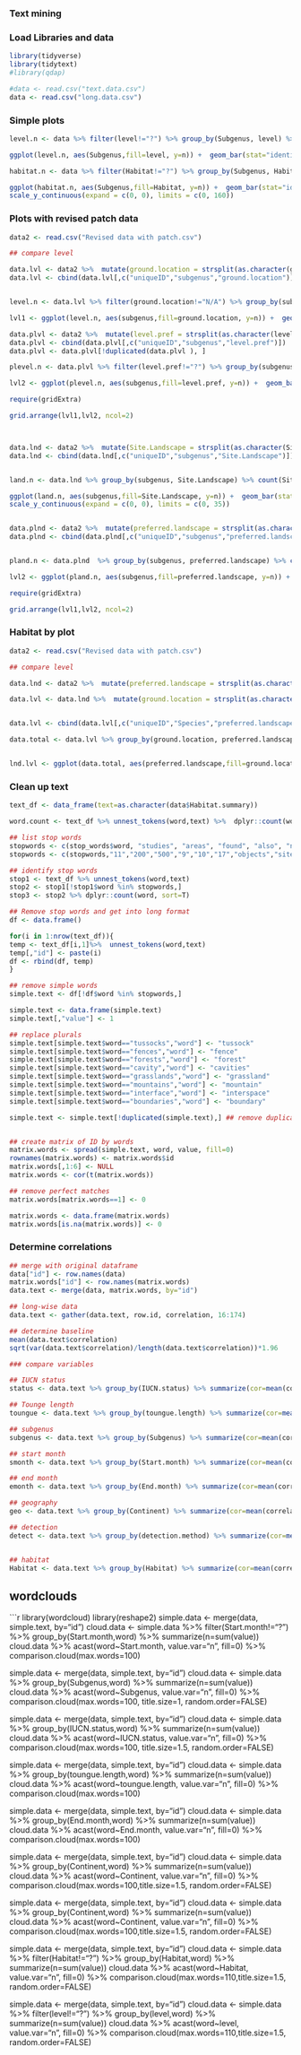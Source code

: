 


### Text mining



### Load Libraries and data
```r

library(tidyverse)
library(tidytext)
#library(qdap)

#data <- read.csv("text.data.csv")
data <- read.csv("long.data.csv")
```


### Simple plots
```r
level.n <- data %>% filter(level!="?") %>% group_by(Subgenus, level) %>% count(level)

ggplot(level.n, aes(Subgenus,fill=level, y=n)) +  geom_bar(stat="identity", color="black")+scale_fill_manual(values=c("#FF9912","#BDB76B","#65909A")) +theme_bw() +coord_flip() +theme(panel.grid.major = element_blank(), panel.grid.minor = element_blank()) + ylab("count")+ scale_y_continuous(expand = c(0, 0), limits = c(0, 160)) 

habitat.n <- data %>% filter(Habitat!="?") %>% group_by(Subgenus, Habitat) %>% count(Habitat)

ggplot(habitat.n, aes(Subgenus,fill=Habitat, y=n)) +  geom_bar(stat="identity", color="black") +scale_fill_manual(values=c("#BDB76B","#65909A","#FF9912","#A68064","#48426C","#B7C3D0")) +theme_bw() +coord_flip() +theme(panel.grid.major = element_blank(), panel.grid.minor = element_blank()) + ylab("count")+ 
scale_y_continuous(expand = c(0, 0), limits = c(0, 160)) 
```
### Plots with revised patch data
```r
data2 <- read.csv("Revised data with patch.csv")

## compare level

data.lvl <- data2 %>%  mutate(ground.location = strsplit(as.character(ground.location), " and ")) %>% unnest(ground.location)
data.lvl <- cbind(data.lvl[,c("uniqueID","subgenus","ground.location")])


level.n <- data.lvl %>% filter(ground.location!="N/A") %>% group_by(subgenus, ground.location) %>% count(ground.location)

lvl1 <- ggplot(level.n, aes(subgenus,fill=ground.location, y=n)) +  geom_bar(stat="identity", color="black")+scale_fill_manual(values=c("#FF9912","#BDB76B","#65909A")) +theme_bw() +coord_flip() +theme(panel.grid.major = element_blank(), panel.grid.minor = element_blank()) + ylab("count")+ scale_y_continuous(expand = c(0, 0), limits = c(0, 30))  +theme(legend.title=element_blank())+ theme(axis.text=element_text(colour="black", size=14),text=element_text(colour="black", size=14)) + xlab("")

data.plvl <- data2 %>%  mutate(level.pref = strsplit(as.character(level.pref), " and ")) %>% unnest(level.pref)
data.plvl <- cbind(data.plvl[,c("uniqueID","subgenus","level.pref")])
data.plvl <- data.plvl[!duplicated(data.plvl ), ]

plevel.n <- data.plvl %>% filter(level.pref!="?") %>% group_by(subgenus, level.pref) %>% count(level.pref)

lvl2 <- ggplot(plevel.n, aes(subgenus,fill=level.pref, y=n)) +  geom_bar(stat="identity", color="black")+scale_fill_manual(values=c("#FF9912","#BDB76B","#65909A")) +theme_bw() +coord_flip() +theme(panel.grid.major = element_blank(), panel.grid.minor = element_blank()) + ylab("count")+ scale_y_continuous(expand = c(0, 0), limits = c(0, 30)) 

require(gridExtra)

grid.arrange(lvl1,lvl2, ncol=2)



data.lnd <- data2 %>%  mutate(Site.Landscape = strsplit(as.character(Site.Landscape), " and ")) %>% unnest(Site.Landscape)
data.lnd <- cbind(data.lnd[,c("uniqueID","subgenus","Site.Landscape")])


land.n <- data.lnd %>% group_by(subgenus, Site.Landscape) %>% count(Site.Landscape)

ggplot(land.n, aes(subgenus,fill=Site.Landscape, y=n)) +  geom_bar(stat="identity", color="black") +scale_fill_manual(values=c("#BDB76B","#65909A","#FF9912","#A68064","#48426C","#B7C3D0","Grey50","Grey80")) +theme_bw() +coord_flip() +theme(panel.grid.major = element_blank(), panel.grid.minor = element_blank()) + ylab("count")+ 
scale_y_continuous(expand = c(0, 0), limits = c(0, 35)) 


data.plnd <- data2 %>%  mutate(preferred.landscape = strsplit(as.character(preferred.landscape), " and ")) %>% unnest(preferred.landscape)
data.plnd <- cbind(data.plnd[,c("uniqueID","subgenus","preferred.landscape")])


pland.n <- data.plnd  %>% group_by(subgenus, preferred.landscape) %>% count(preferred.landscape)

lvl2 <- ggplot(pland.n, aes(subgenus,fill=preferred.landscape, y=n)) +  geom_bar(stat="identity", color="black")+scale_fill_manual(values=c("#BDB76B","#65909A","#FBEC5D","#A68064","#48426C","#B7C3D0","#CD7054"	,"#4E78A0","Grey65"))+theme_bw() +coord_flip() +theme(panel.grid.major = element_blank(), panel.grid.minor = element_blank()) + ylab("count")+ scale_y_continuous(expand = c(0, 0), limits = c(0, 45)) +theme(legend.title=element_blank())+ theme(axis.text=element_text(colour="black", size=14),text=element_text(colour="black", size=14)) + xlab("")

require(gridExtra)

grid.arrange(lvl1,lvl2, ncol=2)


```

### Habitat by plot
```r
data2 <- read.csv("Revised data with patch.csv")

## compare level

data.lnd <- data2 %>%  mutate(preferred.landscape = strsplit(as.character(preferred.landscape), " and ")) %>% unnest(preferred.landscape)

data.lvl <- data.lnd %>%  mutate(ground.location = strsplit(as.character(ground.location), " and ")) %>% unnest(ground.location) %>% filter(ground.location!="N/A")


data.lvl <- cbind(data.lvl[,c("uniqueID","Species","preferred.landscape","ground.location")])

data.total <- data.lvl %>% group_by(ground.location, preferred.landscape) %>% count(preferred.landscape)


lnd.lvl <- ggplot(data.total, aes(preferred.landscape,fill=ground.location, y=n)) +  geom_bar(stat="identity", color="black")+scale_fill_manual(values=c("#FF9912","#BDB76B","#65909A"))+theme_bw() +coord_flip() +theme(panel.grid.major = element_blank(), panel.grid.minor = element_blank()) + ylab("count")+ scale_y_continuous(expand = c(0, 0), limits = c(0, 45)) +theme(legend.title=element_blank())+ theme(axis.text=element_text(colour="black", size=14),text=element_text(colour="black", size=14)) + xlab("")

```


### Clean up text
```r

text_df <- data_frame(text=as.character(data$Habitat.summary))

word.count <- text_df %>% unnest_tokens(word,text) %>%  dplyr::count(word, sort=T) ## count words

## list stop words
stopwords <- c(stop_words$word, "studies", "areas", "found", "also", "nest","nests","surrounding","conducted","8","6","prefers","study","included","sites","50","1000m","prefer","including","habitat","reported","habitats","possibly")
stopwords <- c(stopwords,"11","200","500","9","10","17","objects","site","suggest","type","750","stated","4","surveyed","commonly","preferred","terms","types","chosen","comparing","determine","common","fairly","energy","intake","locations","looked","maximize","mid","net","preferentially","species","randomly","nesting","constructed","landscapes","entrance","thin","forage","conflicted","regularly","lapidarius","pascuorum","withered","ecosystem","existing","lucorum","considered","low","pre","dried", "nested","ground")

## identify stop words
stop1 <- text_df %>% unnest_tokens(word,text)
stop2 <- stop1[!stop1$word %in% stopwords,]
stop3 <- stop2 %>% dplyr::count(word, sort=T)

## Remove stop words and get into long format
df <- data.frame()

for(i in 1:nrow(text_df)){
temp <- text_df[i,1]%>%  unnest_tokens(word,text) 
temp[,"id"] <- paste(i)
df <- rbind(df, temp)
}

## remove simple words
simple.text <- df[!df$word %in% stopwords,]

simple.text <- data.frame(simple.text)
simple.text[,"value"] <- 1

## replace plurals
simple.text[simple.text$word=="tussocks","word"] <- "tussock"
simple.text[simple.text$word=="fences","word"] <- "fence"
simple.text[simple.text$word=="forests","word"] <- "forest"
simple.text[simple.text$word=="cavity","word"] <- "cavities"
simple.text[simple.text$word=="grasslands","word"] <- "grassland"
simple.text[simple.text$word=="mountains","word"] <- "mountain"
simple.text[simple.text$word=="interface","word"] <- "interspace"
simple.text[simple.text$word=="boundaries","word"] <- "boundary"

simple.text <- simple.text[!duplicated(simple.text),] ## remove duplicates


## create matrix of ID by words
matrix.words <- spread(simple.text, word, value, fill=0)
rownames(matrix.words) <- matrix.words$id
matrix.words[,1:6] <- NULL
matrix.words <- cor(t(matrix.words))

## remove perfect matches
matrix.words[matrix.words==1] <- 0

matrix.words <- data.frame(matrix.words)
matrix.words[is.na(matrix.words)] <- 0
```



### Determine correlations
```r

## merge with original dataframe
data["id"] <- row.names(data)
matrix.words["id"] <- row.names(matrix.words)
data.text <- merge(data, matrix.words, by="id")

## long-wise data
data.text <- gather(data.text, row.id, correlation, 16:174)

## determine baseline
mean(data.text$correlation)
sqrt(var(data.text$correlation)/length(data.text$correlation))*1.96

### compare variables

## IUCN status
status <- data.text %>% group_by(IUCN.status) %>% summarize(cor=mean(correlation))

## Tounge length
toungue <- data.text %>% group_by(toungue.length) %>% summarize(cor=mean(correlation))

## subgenus
subgenus <- data.text %>% group_by(Subgenus) %>% summarize(cor=mean(correlation))

## start month
smonth <- data.text %>% group_by(Start.month) %>% summarize(cor=mean(correlation))

## end month
emonth <- data.text %>% group_by(End.month) %>% summarize(cor=mean(correlation))

## geography
geo <- data.text %>% group_by(Continent) %>% summarize(cor=mean(correlation))

## detection
detect <- data.text %>% group_by(detection.method) %>% summarize(cor=mean(correlation))


## habitat
Habitat <- data.text %>% group_by(Habitat) %>% summarize(cor=mean(correlation))
```

## wordclouds
```r

library(wordcloud)
library(reshape2)
simple.data <- merge(data, simple.text, by="id")
cloud.data <- simple.data %>% filter(Start.month!="?") %>%  group_by(Start.month,word) %>% summarize(n=sum(value))
cloud.data %>% acast(word~Start.month, value.var="n", fill=0) %>% comparison.cloud(max.words=100)

simple.data <- merge(data, simple.text, by="id")
cloud.data <- simple.data %>% group_by(Subgenus,word) %>% summarize(n=sum(value))
cloud.data %>% acast(word~Subgenus, value.var="n", fill=0) %>% comparison.cloud(max.words=100, title.size=1, random.order=FALSE)

simple.data <- merge(data, simple.text, by="id")
cloud.data <- simple.data %>% group_by(IUCN.status,word) %>% summarize(n=sum(value))
cloud.data %>% acast(word~IUCN.status, value.var="n", fill=0) %>% comparison.cloud(max.words=100, title.size=1.5, random.order=FALSE)

simple.data <- merge(data, simple.text, by="id")
cloud.data <- simple.data %>% group_by(toungue.length,word) %>% summarize(n=sum(value))
cloud.data %>% acast(word~toungue.length, value.var="n", fill=0) %>% comparison.cloud(max.words=100)

simple.data <- merge(data, simple.text, by="id")
cloud.data <- simple.data %>% group_by(End.month,word) %>% summarize(n=sum(value))
cloud.data %>% acast(word~End.month, value.var="n", fill=0) %>% comparison.cloud(max.words=100)

simple.data <- merge(data, simple.text, by="id")
cloud.data <- simple.data %>% group_by(Continent,word) %>% summarize(n=sum(value))
cloud.data %>% acast(word~Continent, value.var="n", fill=0) %>% comparison.cloud(max.words=100,title.size=1.5, random.order=FALSE)


simple.data <- merge(data, simple.text, by="id")
cloud.data <- simple.data %>% group_by(Continent,word) %>% summarize(n=sum(value))
cloud.data %>% acast(word~Continent, value.var="n", fill=0) %>% comparison.cloud(max.words=100,title.size=1.5, random.order=FALSE)

simple.data <- merge(data, simple.text, by="id")
cloud.data <- simple.data %>% filter(Habitat!="?") %>%  group_by(Habitat,word) %>% summarize(n=sum(value))
cloud.data %>% acast(word~Habitat, value.var="n", fill=0) %>% comparison.cloud(max.words=110,title.size=1.5, random.order=FALSE)

simple.data <- merge(data, simple.text, by="id")
cloud.data <- simple.data %>% filter(level!="?") %>% group_by(level,word) %>% summarize(n=sum(value))
cloud.data %>% acast(word~level, value.var="n", fill=0) %>% comparison.cloud(max.words=110,title.size=1.5, random.order=FALSE)
